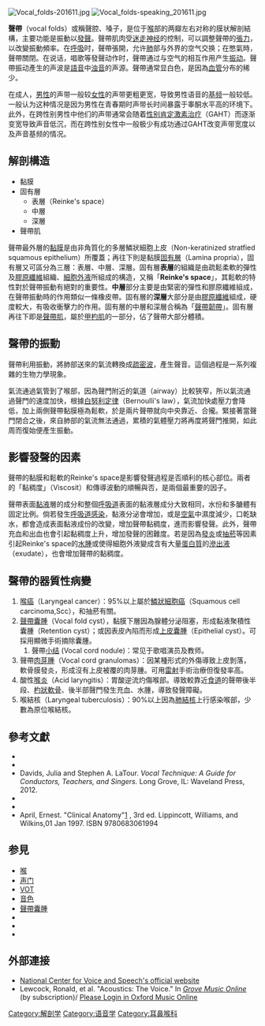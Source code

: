 {{medical}}
{{onesource|time=2015-04-12T13:26:20+00:00}}
{{Infobox anatomy
| Name      = 聲帶
| Latin     = plica vocalis
| Image     = Gray1204_zh.png
| Caption   = 聲帶{{le|喉鏡檢察術|Laryngoscope|喉鏡}}視圖
| Width     = 
| Image2    = Illu07 larynx02.jpg
| Caption2  = 外展和内收
| Precursor = 第六{{le|咽弓|pharyngeal arch}}
| System    = [[呼吸系統|呼吸系統]]
| Artery    = 
| Vein      = 
| Nerve     = 
| Lymph     = 
<!--
| MeshName    = Vocal+Folds
| MeshNumber  = A04.329.364.737
| Dorlands    = three/000041395
| DorlandsID  = Vocal folds
-->
}}
[[File:Vocal_folds-201611.jpg|thumb]]
[[File:Vocal_folds-speaking_201611.jpg|thumb]]

'''聲帶'''（vocal folds）或稱聲腔、嗓子，是位于[[喉頭|喉]]部的两瓣左右对称的膜状解剖結構，主要功能是振動以[[發聲|發聲]]。聲帶肌肉受[[迷走神经|迷走神经]]的控制，可以調整聲帶的[[張力|張力]]，以改變振動頻率。在[[呼吸|呼吸]]时，聲帶張開，允许[[肺|肺]]部与外界的空气交换；在憋氣時，聲帶關閉。在说话，唱歌等發聲动作时，聲帶通过与空气的相互作用产生[[振动|振动]]。聲帶振动產生的声波是[[語音|語音]]中[[浊音|浊音]]的声源。聲帶通常显白色，是因為[[血管|血管]]分布的稀少。

在成人，[[男性|男性]]的声带一般较[[女性|女性]]的声带更粗更宽，导致男性语音的[[基频|基频]]一般较低。一般认为这种情况是因为男性在青春期时声带长时间暴露于睾酮水平高的环境下。此外，在跨性别男性中他们的声带通常会随着[[性别肯定激素治疗|性别肯定激素治疗]]（GAHT）而逐渐变宽导致声音低沉，而在跨性别女性中一般极少有成功通过GAHT改变声带宽度以及声音基频的情况。{{来源请求}}

==解剖構造==
*黏膜
*固有層
**表層（Reinke's space）
**中層
**深層
*聲帶肌
聲帶最外層的[[黏膜|黏膜]]是由非角質化的多層鱗狀細胞上皮（Non-keratinized stratfied squamous epithelium）所覆蓋；再往下則是黏膜[[固有層|固有層]]（Lamina propria），固有層又可區分為三層：表層、中層、深層。固有層'''表層'''的組織是由疏鬆柔軟的彈性及[[膠原纖維|膠原纖維]]組織、[[細胞外液|細胞外液]]所組成的構造，又稱「'''Reinke's space'''」，其鬆軟的特性對於聲帶振動有絕對的重要性。'''中層'''部分主要是由緊密的彈性和膠原纖維組成，在聲帶振動時的作用類似一條橡皮帶。固有層的'''深層'''大部分是由[[膠原纖維|膠原纖維]]組成，硬度較大，有吸收衝擊力的作用。固有層的中層和深層合稱為「[[聲帶韌帶|聲帶韌帶]]」。固有層再往下即是[[聲帶肌|聲帶肌]]，屬於[[甲杓肌|甲杓肌]]的一部分，佔了聲帶大部分體積。

==聲帶的振動==
聲帶利用振動，將肺部送來的氣流轉換成[[疏密波|疏密波]]，產生聲音。這個過程是一系列複雜的生物力學現象。

氣流通過氣管到了喉部，因為聲門附近的氣道（airway）比較狹窄，所以氣流通過聲門的速度加快，根據[[白努利定律|白努利定律]]（Bernoulli's law），氣流加快處壓力會降低，加上兩側聲帶黏膜極為鬆軟，於是兩片聲帶就向中央靠近、合攏。緊接著當聲門閉合之後，來自肺部的氣流無法通過，累積的氣體壓力將再度將聲門推開，如此周而復始便產生振動。
==影響發聲的因素==
聲帶的黏膜和鬆軟的Reinke's space是影響發聲過程是否順利的核心部位。兩者的「黏稠度」（Viscosit）和傳導波動的順暢與否，是兩個最重要的因子。

聲帶表面[[黏液|黏液]]層的成分和整個[[呼吸道|呼吸道]]表面的黏液層成分大致相同，水份和多醣體有固定比例。倘若發生[[呼吸道感染|呼吸道感染]]，黏液分泌會增加，或是[[空氣|空氣]]中濕度減少，口乾缺水，都會造成表面黏液成份的改變，增加聲帶黏稠度，進而影響發聲。此外，聲帶充血和出血也會引起黏稠度上升，增加發聲的困難度。若是因為[[發炎|發炎]]或[[抽菸|抽菸]]等因素引起Reinke's space的[[水腫|水腫]]或使得細胞外液變成含有大量[[蛋白質|蛋白質]]的[[滲出液|滲出液]]（exudate），也會增加聲帶的黏稠度。

==聲帶的器質性病變==
# [[喉癌|喉癌]]（Laryngeal cancer）：95%以上屬於[[鱗狀細胞癌|鱗狀細胞癌]]（Squamous cell carcinoma,Scc），和抽菸有關。
#[[聲帶囊腫|聲帶囊腫]]（Vocal fold cyst），黏膜下層因為腺體分泌阻塞，形成黏液聚積性囊腫（Retention cyst）；或因表皮內陷而形成[[皮脂腺囊肿|上皮囊腫]]（Epithelial cyst）。可採用顯微手術摘除囊腫。
##聲帶[[小结|小结]] (Vocal cord nodule)：常见于歌唱演员及教师。
# 聲帶[[肉芽腫|肉芽腫]]（Vocal cord granulomas）：因某種形式的外傷導致上皮剝落，軟骨膜發炎，形成沒有上皮被覆的肉芽腫。可用[[雷射|雷射]]手術治療但復發率高。
# 酸性[[喉炎|喉炎]]（Acid laryngitis）：胃酸逆流灼傷喉部。導致較靠近[[食道|食道]]的聲帶後半段、[[杓狀軟骨|杓狀軟骨]]、後半部聲門發生充血、水腫，導致發聲障礙。
# 喉結核（Laryngeal tuberculosis）：90%以上因為[[肺結核|肺結核]]上行感染喉部，少數為原位喉結核。

==參考文獻==
{{refbegin|2}}
* {{cite book |author1= Richard L. Drake |author2= A. Wayne Vogl |author3= Adam W. M. Mitchell |title=Gray's Basic Anatomy  |publisher=Elsevier; 2 edition (March 7, 2017) |location=  |year=2017|pages=640 |isbn= 978-0323474047 |oclc= |doi=}}
* {{cite book |author1= Anne M Gilroy |author2= Brian R MacPherson |author3= , Michael Schuenke |author4= Erik Schulte |author5= Udo Schumacher|title=Atlas of Anatomy |url= https://archive.org/details/atlasofanatomy0000unse_p9k7 |publisher=Thieme; 3 edition (April 8, 2016) |location=  |year=2016|pages=760 |isbn= 978-1626232525 |oclc= |doi=}}
* Davids, Julia and Stephen A. LaTour. ''Vocal Technique: A Guide for Conductors, Teachers, and Singers.'' Long Grove, IL: Waveland Press, 2012.
* {{cite book| last=蕭自佑（台大醫學院）| year=1999| title= 音聲醫學概論| publisher=藝軒圖書| location=台灣| isbn=957-616-559-8| ref=harv}}
* {{cite book |author1=Dalley, Arthur F. |author2=Moore, Keith L. |title=Clinically Oriented Anatomy |url=https://archive.org/details/clinicallyorient00moor |publisher=Lippincott Williams & Wilkins |location=Hagerstown, MD |year=1999 |pages= |isbn=0-7817-5936-6 |oclc= |doi=}}
*April, Ernest. "Clinical Anatomy"[https://www.bookdepository.com/Clinical-Anatomy-Ernest-W-April/9780683061994] {{Wayback|url=https://www.bookdepository.com/Clinical-Anatomy-Ernest-W-April/9780683061994 |date=20171002072042 }}, 3rd ed. Lippincott, Williams, and Wilkins,01 Jan 1997. ISBN 9780683061994
{{refend}}

==参見==
{{div col|cols=2}}
* [[喉|喉]]
* [[声门|声门]]
* [[VOT|VOT]]
* [[音色|音色]]
*[[聲帶囊腫|聲帶囊腫]]
*{{le|呼吸醫學期刊|Respiratory Medicine}}
*{{le|耳科學耳鼻喉科與喉科學年鑑|Annals of Otology, Rhinology, and Laryngology}}
*{{le|運動解剖術語|Anatomical terms of motion}}
{{div col end}}

==外部連接==
* [http://www.ncvs.org/ National Center for Voice and Speech's official website] {{Wayback|url=http://www.ncvs.org/ |date=20091010153433 }}
* Lewcock, Ronald, et al. "Acoustics: The Voice." In ''[http://www.oxfordmusiconline.com Grove Music Online] {{Wayback|url=http://www.oxfordmusiconline.com/ |date=20200410045043 }}'' (by subscription)/ [http://www.oxfordmusiconline.com/subscriber/article/grove/music/00134pg6 Please Login in Oxford Music Online]

{{Larynx anatomy}}

[[Category:解剖学|Category:解剖学]]
[[Category:语音学|Category:语音学]]
[[Category:耳鼻喉科|Category:耳鼻喉科]]